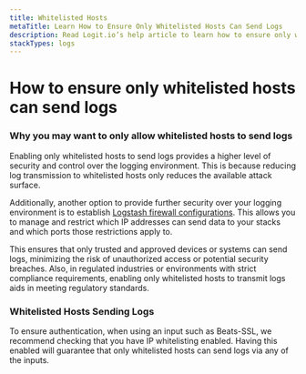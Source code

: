 ```yaml
---
title: Whitelisted Hosts
metaTitle: Learn How to Ensure Only Whitelisted Hosts Can Send Logs
description: Read Logit.io’s help article to learn how to ensure only whitelisted hosts can send logs via any inputs
stackTypes: logs
---
```


# How to ensure only whitelisted hosts can send logs

### Why you may want to only allow whitelisted hosts to send logs

Enabling only whitelisted hosts to send logs provides a higher level of 
security and control over the logging environment. This is because reducing 
log transmission to whitelisted hosts only reduces the available attack surface. 

Additionally, another option to provide further security over your logging 
environment is to establish [Logstash firewall configurations](/log-management/ingestion-pipeline/configuration/configure-logstash-firewall). 
This allows you to manage and restrict which IP addresses can 
send data to your stacks and which ports those restrictions apply to. 

This ensures that only trusted and approved devices or systems can 
send logs, minimizing the risk of unauthorized access or potential 
security breaches. Also, in regulated industries or environments with 
strict compliance requirements, enabling only whitelisted hosts to 
transmit logs aids in meeting regulatory standards.

### Whitelisted Hosts Sending Logs

To ensure authentication, when using an input such as Beats-SSL, 
we recommend checking that you have IP whitelisting enabled. Having 
this enabled will guarantee that only whitelisted hosts can 
send logs via any of the inputs.